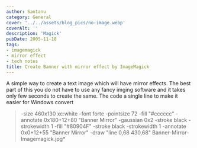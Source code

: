 ```yaml
---
author: Santanu
category: General
cover: '../../assets/blog_pics/no-image.webp'
coverAlt: ''
description: 'Magick'
pubDate: 2005-11-18
tags:
- imagemagick
- mirror effect
- tech notes
title: Create Banner with mirror effect by ImageMagick
---
```

A simple way to create a text image which will have mirror effects. The
best part of this you do not have to use any fancy imging software and
it takes only few seconds to create the same. The code a single line to
make it easier for Windows
convert
> -size 460x130 xc:white -font forte -pointsize 72 -fill "\#cccccc"
> -annotate 0x180+12+80 "Banner Mirror" -gaussian 0x2 -stroke black
> -strokewidth 1 -fill "\#80904F" -stroke black -strokewidth 1 -annotate
> 0x0+12+55 "Banner Mirror" -draw "line 0,68 430,68"
> Banner-Mirror-Imagemagick.jpg*